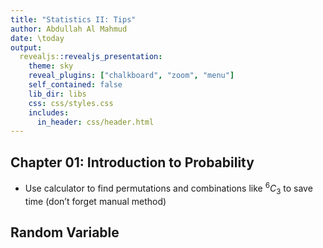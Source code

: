 ```yaml
---
title: "Statistics II: Tips"
author: Abdullah Al Mahmud
date: \today
output: 
  revealjs::revealjs_presentation:
    theme: sky
    reveal_plugins: ["chalkboard", "zoom", "menu"]
    self_contained: false
    lib_dir: libs
    css: css/styles.css
    includes:
      in_header: css/header.html
---
```



## Chapter 01: Introduction to Probability

- Use calculator to find permutations and combinations like $^6C_3$ to save time (don't forget manual method) 

## Random Variable

